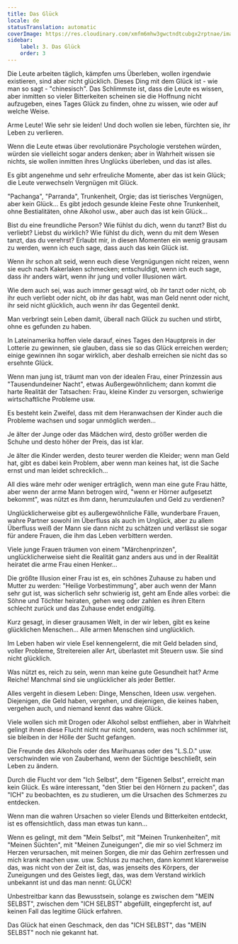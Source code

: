 ```yaml
---
title: Das Glück
locale: de
statusTranslation: automatic
coverImage: https://res.cloudinary.com/xmfm6mhw3gwctndtcubgx2rptnae/image/upload/v1741354419/small_cover_la_gran_rebelion_28716e29d2.webp
sidebar:
    label: 3. Das Glück
    order: 3
---
```

Die Leute arbeiten täglich, kämpfen ums Überleben, wollen irgendwie existieren, sind aber nicht glücklich. Dieses Ding mit dem Glück ist - wie man so sagt - "chinesisch". Das Schlimmste ist, dass die Leute es wissen, aber inmitten so vieler Bitterkeiten scheinen sie die Hoffnung nicht aufzugeben, eines Tages Glück zu finden, ohne zu wissen, wie oder auf welche Weise.

Arme Leute! Wie sehr sie leiden! Und doch wollen sie leben, fürchten sie, ihr Leben zu verlieren.

Wenn die Leute etwas über revolutionäre Psychologie verstehen würden, würden sie vielleicht sogar anders denken; aber in Wahrheit wissen sie nichts, sie wollen inmitten ihres Unglücks überleben, und das ist alles.

Es gibt angenehme und sehr erfreuliche Momente, aber das ist kein Glück; die Leute verwechseln Vergnügen mit Glück.

"Pachanga", "Parranda", Trunkenheit, Orgie; das ist tierisches Vergnügen, aber kein Glück... Es gibt jedoch gesunde kleine Feste ohne Trunkenheit, ohne Bestialitäten, ohne Alkohol usw., aber auch das ist kein Glück...

Bist du eine freundliche Person? Wie fühlst du dich, wenn du tanzt? Bist du verliebt? Liebst du wirklich? Wie fühlst du dich, wenn du mit dem Wesen tanzt, das du verehrst? Erlaubt mir, in diesen Momenten ein wenig grausam zu werden, wenn ich euch sage, dass auch das kein Glück ist.

Wenn ihr schon alt seid, wenn euch diese Vergnügungen nicht reizen, wenn sie euch nach Kakerlaken schmecken; entschuldigt, wenn ich euch sage, dass ihr anders wärt, wenn ihr jung und voller Illusionen wärt.

Wie dem auch sei, was auch immer gesagt wird, ob ihr tanzt oder nicht, ob ihr euch verliebt oder nicht, ob ihr das habt, was man Geld nennt oder nicht, ihr seid nicht glücklich, auch wenn ihr das Gegenteil denkt.

Man verbringt sein Leben damit, überall nach Glück zu suchen und stirbt, ohne es gefunden zu haben.

In Lateinamerika hoffen viele darauf, eines Tages den Hauptpreis in der Lotterie zu gewinnen, sie glauben, dass sie so das Glück erreichen werden; einige gewinnen ihn sogar wirklich, aber deshalb erreichen sie nicht das so ersehnte Glück.

Wenn man jung ist, träumt man von der idealen Frau, einer Prinzessin aus "Tausendundeiner Nacht", etwas Außergewöhnlichem; dann kommt die harte Realität der Tatsachen: Frau, kleine Kinder zu versorgen, schwierige wirtschaftliche Probleme usw.

Es besteht kein Zweifel, dass mit dem Heranwachsen der Kinder auch die Probleme wachsen und sogar unmöglich werden...

Je älter der Junge oder das Mädchen wird, desto größer werden die Schuhe und desto höher der Preis, das ist klar.

Je älter die Kinder werden, desto teurer werden die Kleider; wenn man Geld hat, gibt es dabei kein Problem, aber wenn man keines hat, ist die Sache ernst und man leidet schrecklich...

All dies wäre mehr oder weniger erträglich, wenn man eine gute Frau hätte, aber wenn der arme Mann betrogen wird, "wenn er Hörner aufgesetzt bekommt", was nützt es ihm dann, herumzulaufen und Geld zu verdienen?

Unglücklicherweise gibt es außergewöhnliche Fälle, wunderbare Frauen, wahre Partner sowohl im Überfluss als auch im Unglück, aber zu allem Überfluss weiß der Mann sie dann nicht zu schätzen und verlässt sie sogar für andere Frauen, die ihm das Leben verbittern werden.

Viele junge Frauen träumen von einem "Märchenprinzen", unglücklicherweise sieht die Realität ganz anders aus und in der Realität heiratet die arme Frau einen Henker...

Die größte Illusion einer Frau ist es, ein schönes Zuhause zu haben und Mutter zu werden: "Heilige Vorbestimmung", aber auch wenn der Mann sehr gut ist, was sicherlich sehr schwierig ist, geht am Ende alles vorbei: die Söhne und Töchter heiraten, gehen weg oder zahlen es ihren Eltern schlecht zurück und das Zuhause endet endgültig.

Kurz gesagt, in dieser grausamen Welt, in der wir leben, gibt es keine glücklichen Menschen... Alle armen Menschen sind unglücklich.

Im Leben haben wir viele Esel kennengelernt, die mit Geld beladen sind, voller Probleme, Streitereien aller Art, überlastet mit Steuern usw. Sie sind nicht glücklich.

Was nützt es, reich zu sein, wenn man keine gute Gesundheit hat? Arme Reiche! Manchmal sind sie unglücklicher als jeder Bettler.

Alles vergeht in diesem Leben: Dinge, Menschen, Ideen usw. vergehen. Diejenigen, die Geld haben, vergehen, und diejenigen, die keines haben, vergehen auch, und niemand kennt das wahre Glück.

Viele wollen sich mit Drogen oder Alkohol selbst entfliehen, aber in Wahrheit gelingt ihnen diese Flucht nicht nur nicht, sondern, was noch schlimmer ist, sie bleiben in der Hölle der Sucht gefangen.

Die Freunde des Alkohols oder des Marihuanas oder des "L.S.D." usw. verschwinden wie von Zauberhand, wenn der Süchtige beschließt, sein Leben zu ändern.

Durch die Flucht vor dem "Ich Selbst", dem "Eigenen Selbst", erreicht man kein Glück. Es wäre interessant, "den Stier bei den Hörnern zu packen", das "ICH" zu beobachten, es zu studieren, um die Ursachen des Schmerzes zu entdecken.

Wenn man die wahren Ursachen so vieler Elends und Bitterkeiten entdeckt, ist es offensichtlich, dass man etwas tun kann...

Wenn es gelingt, mit dem "Mein Selbst", mit "Meinen Trunkenheiten", mit "Meinen Süchten", mit "Meinen Zuneigungen", die mir so viel Schmerz im Herzen verursachen, mit meinen Sorgen, die mir das Gehirn zerfressen und mich krank machen usw. usw. Schluss zu machen, dann kommt klarerweise das, was nicht von der Zeit ist, das, was jenseits des Körpers, der Zuneigungen und des Geistes liegt, das, was dem Verstand wirklich unbekannt ist und das man nennt: GLÜCK!

Unbestreitbar kann das Bewusstsein, solange es zwischen dem "MEIN SELBST", zwischen dem "ICH SELBST" abgefüllt, eingepfercht ist, auf keinen Fall das legitime Glück erfahren.

Das Glück hat einen Geschmack, den das "ICH SELBST", das "MEIN SELBST" noch nie gekannt hat.

